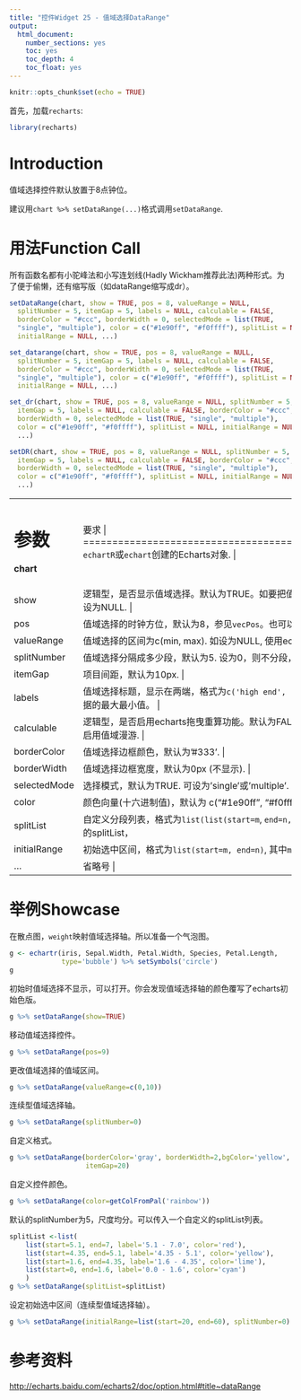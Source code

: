 ```yaml
---
title: "控件Widget 25 - 值域选择DataRange"
output: 
  html_document: 
    number_sections: yes
    toc: yes
    toc_depth: 4
    toc_float: yes
---
```


```r
knitr::opts_chunk$set(echo = TRUE)
```

首先，加载`recharts`:
```r
library(recharts)
```

# Introduction

值域选择控件默认放置于8点钟位。

建议用`chart %>% setDataRange(...)`格式调用`setDataRange`.

# 用法Function Call

所有函数名都有小驼峰法和小写连划线(Hadly Wickham推荐此法)两种形式。为了便于偷懒，还有缩写版（如dataRange缩写成dr）。

```r
setDataRange(chart, show = TRUE, pos = 8, valueRange = NULL,
  splitNumber = 5, itemGap = 5, labels = NULL, calculable = FALSE,
  borderColor = "#ccc", borderWidth = 0, selectedMode = list(TRUE,
  "single", "multiple"), color = c("#1e90ff", "#f0ffff"), splitList = NULL,
  initialRange = NULL, ...)

set_datarange(chart, show = TRUE, pos = 8, valueRange = NULL,
  splitNumber = 5, itemGap = 5, labels = NULL, calculable = FALSE,
  borderColor = "#ccc", borderWidth = 0, selectedMode = list(TRUE,
  "single", "multiple"), color = c("#1e90ff", "#f0ffff"), splitList = NULL,
  initialRange = NULL, ...)

set_dr(chart, show = TRUE, pos = 8, valueRange = NULL, splitNumber = 5,
  itemGap = 5, labels = NULL, calculable = FALSE, borderColor = "#ccc",
  borderWidth = 0, selectedMode = list(TRUE, "single", "multiple"),
  color = c("#1e90ff", "#f0ffff"), splitList = NULL, initialRange = NULL,
  ...)

setDR(chart, show = TRUE, pos = 8, valueRange = NULL, splitNumber = 5,
  itemGap = 5, labels = NULL, calculable = FALSE, borderColor = "#ccc",
  borderWidth = 0, selectedMode = list(TRUE, "single", "multiple"),
  color = c("#1e90ff", "#f0ffff"), splitList = NULL, initialRange = NULL,
  ...)
```

+-------------+----------------------------------------------------------------+
|   参数      |  要求                                              |
+=============+================================================================+
| **chart**   | `echartR`或`echart`创建的Echarts对象.  |
+-------------+----------------------------------------------------------------+
| show        | 逻辑型，是否显示值域选择。默认为TRUE。如要把值域选择部件整体从Echarts对象中移除，设为NULL. |
+-------------+----------------------------------------------------------------+
| pos         | 值域选择的时钟方位，默认为8，参见`vecPos`。也可以自定义方位向量`c(x, y, orient)`. |
+-------------+----------------------------------------------------------------+
| valueRange  | 值域选择的区间为c(min, max). 如设为NULL, 使用echarts的默认值 |
+-------------+----------------------------------------------------------------+
| splitNumber | 值域选择分隔成多少段，默认为5. 设为0，则不分段，连续显示，且启用值域漫游。 |
+-------------+----------------------------------------------------------------+
| itemGap     | 项目间距，默认为10px. |
+-------------+----------------------------------------------------------------+
| labels      | 值域选择标题，显示在两端，格式为`c('high end', 'low end')`. 默认为NULL，即选择映射数据的最大最小值。 |
+-------------+----------------------------------------------------------------+
| calculable  | 逻辑型，是否启用echarts拖曳重算功能。默认为FALSE. 如设为TRUE, splitNumber自动置0，启用值域漫游. |
+-------------+----------------------------------------------------------------+
| borderColor | 值域选择边框颜色，默认为'#333'. |
+-------------+----------------------------------------------------------------+
| borderWidth | 值域选择边框宽度，默认为0px (不显示). |
+-------------+----------------------------------------------------------------+
| selectedMode| 选择模式，默认为TRUE. 可设为'single'或'multiple'. |
+-------------+----------------------------------------------------------------+
| color       | 颜色向量(十六进制值)，默认为 c("#1e90ff", "#f0ffff"). |
+-------------+----------------------------------------------------------------+
| splitList   | 自定义分段列表，格式为`list(list(start=m`, `end=n, label=x,` `color=hex), ...)`. 如传入有效的splitList，则splitNumber被禁用。 |
+-------------+----------------------------------------------------------------+
|initialRange | 初始选中区间，格式为`list(start=m, end=n)`, 其中`m`和`n`均为数值，代表百分比 |
+-------------+----------------------------------------------------------------+
| ...         | 省略号 |
+-------------+----------------------------------------------------------------+

# 举例Showcase

在散点图，`weight`映射值域选择轴。所以准备一个气泡图。

```r
g <- echartr(iris, Sepal.Width, Petal.Width, Species, Petal.Length,
             type='bubble') %>% setSymbols('circle')
g
```

初始时值域选择不显示，可以打开。你会发现值域选择轴的颜色覆写了echarts初始色版。
```r
g %>% setDataRange(show=TRUE)
```

移动值域选择控件。
```r
g %>% setDataRange(pos=9)
```

更改值域选择的值域区间。
```r
g %>% setDataRange(valueRange=c(0,10))
```

连续型值域选择轴。
```r
g %>% setDataRange(splitNumber=0)
```

自定义格式。
```r
g %>% setDataRange(borderColor='gray', borderWidth=2,bgColor='yellow', 
                   itemGap=20)
```

自定义控件颜色。
```r
g %>% setDataRange(color=getColFromPal('rainbow'))
```

默认的splitNumber为5，尺度均分。可以传入一个自定义的splitList列表。
```r
splitList <-list(
    list(start=5.1, end=7, label='5.1 - 7.0', color='red'),
    list(start=4.35, end=5.1, label='4.35 - 5.1', color='yellow'),
    list(start=1.6, end=4.35, label='1.6 - 4.35', color='lime'),
    list(start=0, end=1.6, label='0.0 - 1.6', color='cyan')
    )
g %>% setDataRange(splitList=splitList)
```

设定初始选中区间（连续型值域选择轴）。
```r
g %>% setDataRange(initialRange=list(start=20, end=60), splitNumber=0)
```

# 参考资料

<http://echarts.baidu.com/echarts2/doc/option.html#title~dataRange>
